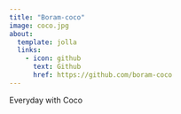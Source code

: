 ```yaml
---
title: "Boram-coco"
image: coco.jpg
about:
  template: jolla
  links:
    - icon: github
      text: Github
      href: https://github.com/boram-coco
---
```


Everyday with Coco